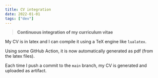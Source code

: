 ```yaml
---
title: CV integration
date: 2022-01-01
tags: ["dev"]
---
```


> **Continuous integration of my curriculum vitae**

My CV is in latex and I can compile it using a TeX engine like `lualatex`.

Using some GitHub Action, it is now automatically generated as pdf (from the latex files).

Each time I push a commit to the `main` branch, my CV is generated and uploaded as artifact.

